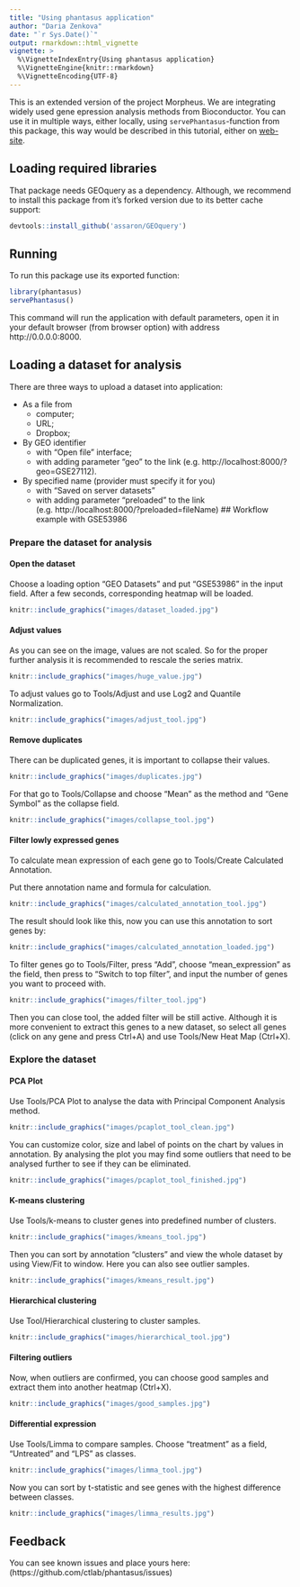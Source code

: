 ```yaml
---
title: "Using phantasus application"
author: "Daria Zenkova"
date: "`r Sys.Date()`"
output: rmarkdown::html_vignette
vignette: >
  %\VignetteIndexEntry{Using phantasus application}
  %\VignetteEngine{knitr::rmarkdown}
  %\VignetteEncoding{UTF-8}
---
```


This is an extended version of the project Morpheus. 
We are integrating widely used gene epression analysis methods 
from Bioconductor. You can use it in multiple ways, either locally, 
using `servePhantasus`-function from this package, this way would be 
described in this tutorial, 
either on [web-site](https://artyomovlab.wustl.edu/phantasus).

## Loading required libraries

That package needs GEOquery as a dependency. Although, we recommend to install 
this package from it's forked version due to its better cache support:
```r
devtools::install_github('assaron/GEOquery')
```

## Running

To run this package use its exported function:
```r
library(phantasus)
servePhantasus()
```
This command will run the application with default parameters, open it in your default browser (from browser option) with address http://0.0.0.0:8000. 

## Loading a dataset for analysis

There are three ways to upload a dataset into application:

- As a file from
    - computer;
    - URL;
    - Dropbox;
- By GEO identifier
    - with "Open file" interface;
    - with adding parameter "geo" to the link (e.g. http://localhost:8000/?geo=GSE27112).
- By specified name (provider must specify it for you)
    - with "Saved on server datasets"
    - with adding parameter "preloaded" to the link (e.g. http://localhost:8000/?preloaded=fileName)
## Workflow example with GSE53986

### Prepare the dataset for analysis

#### Open the dataset

Choose a loading option "GEO Datasets" and put "GSE53986" in the input field. 
After a few seconds, corresponding heatmap will be loaded. 
```r
knitr::include_graphics("images/dataset_loaded.jpg")
```

#### Adjust values

As you can see on the image, values are not scaled. 
So for the proper further analysis it is recommended to rescale the 
series matrix.
```r
knitr::include_graphics("images/huge_value.jpg")
```

To adjust values go to Tools/Adjust and use Log2 and Quantile Normalization.
```r
knitr::include_graphics("images/adjust_tool.jpg")
```

#### Remove duplicates

There can be duplicated genes, it is important to collapse their values.

```r
knitr::include_graphics("images/duplicates.jpg")
```

For that go to Tools/Collapse and choose "Mean" as the method and 
"Gene Symbol" as the collapse field.

```r
knitr::include_graphics("images/collapse_tool.jpg")
```

#### Filter lowly expressed genes

To calculate mean expression of each gene go to 
Tools/Create Calculated Annotation.

Put there annotation name and formula for calculation.

```r
knitr::include_graphics("images/calculated_annotation_tool.jpg")
```

The result should look like this, now you can use this annotation 
to sort genes by:

```r
knitr::include_graphics("images/calculated_annotation_loaded.jpg")
```

To filter genes go to Tools/Filter, press "Add", choose "mean_expression" 
as the field, then press to "Switch to top filter", and input the number 
of genes you want to proceed with.

```r
knitr::include_graphics("images/filter_tool.jpg")
```

Then you can close tool, the added filter will be still active. 
Although it is more convenient to extract this genes to a new dataset, 
so select all genes (click on any gene and press Ctrl+A) and 
use Tools/New Heat Map (Ctrl+X).

### Explore the dataset

#### PCA Plot

Use Tools/PCA Plot to analyse the data with 
Principal Component Analysis method. 

```r
knitr::include_graphics("images/pcaplot_tool_clean.jpg")
```

You can customize color, size and label of points on the chart 
by values in annotation. By analysing the plot you may find some outliers 
that need to be analysed further to see if they can be eliminated.

```r
knitr::include_graphics("images/pcaplot_tool_finished.jpg")
```

#### K-means clustering

Use Tools/k-means to cluster genes into predefined number of clusters.

```r
knitr::include_graphics("images/kmeans_tool.jpg")
```

Then you can sort by annotation "clusters" and view the whole dataset 
by using View/Fit to window. Here you can also see outlier samples.

```r
knitr::include_graphics("images/kmeans_result.jpg")
```

#### Hierarchical clustering

Use Tool/Hierarchical clustering to cluster samples. 

```r
knitr::include_graphics("images/hierarchical_tool.jpg")
```

#### Filtering outliers

Now, when outliers are confirmed, you can choose good samples 
and extract them into another heatmap (Ctrl+X).

```r
knitr::include_graphics("images/good_samples.jpg")
```

#### Differential expression

Use Tools/Limma to compare samples. Choose "treatment" as a field, 
"Untreated" and "LPS" as classes.

```r
knitr::include_graphics("images/limma_tool.jpg")
```

Now you can sort by t-statistic and see genes with the highest difference 
between classes.

```r
knitr::include_graphics("images/limma_results.jpg")
```

## Feedback

You can see known issues and place yours here:
(https://github.com/ctlab/phantasus/issues)
